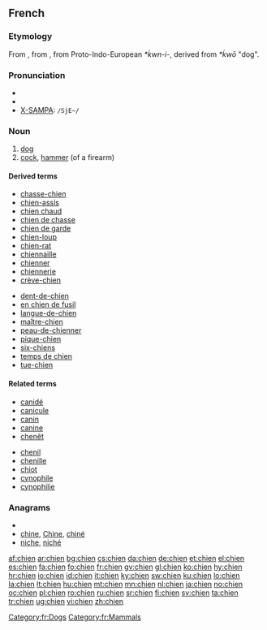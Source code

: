 {{also|chiên|chiến|chiền}}
==French==

===Etymology===
From {{etyl|fro|fr}}, from {{etyl|la|en}} {{term|canis|lang=la}}, from Proto-Indo-European ''*ḱwn-i-'', derived from ''*ḱwō'' "dog".

===Pronunciation===
* {{audio|Fr-chien.ogg|audio}}
* {{IPA|/ʃjɛ̃/|lang=fr}}
* [[w:X-SAMPA|X-SAMPA]]: <tt> /SjE~/</tt>
<!-- There is a French SAMPA, but it uses e~ for nasal vowels -->

===Noun===
{{fr-noun|m|s|chienne}}

# [[dog]]
# [[cock]], [[hammer]] (of a firearm)

====Derived terms====
{{top2}}
* [[chasse-chien]]
* [[chien-assis]]
* [[chien chaud]]
* [[chien de chasse]]
* [[chien de garde]]
* [[chien-loup]]
* [[chien-rat]]
* [[chiennaille]]
* [[chienner]]
* [[chiennerie]]
* [[crève-chien]]
{{mid2}}
* [[dent-de-chien]]
* [[en chien de fusil]]
* [[langue-de-chien]]
* [[maître-chien]]
* [[peau-de-chienner]]
* [[pique-chien]]
* [[six-chiens]]
* [[temps de chien]]
* [[tue-chien]]
{{bottom}}

====Related terms====
{{top2}}
* [[canidé]]
* [[canicule]]
* [[canin]]
* [[canine]]
* [[chenêt]]
{{mid2}}
* [[chenil]]
* [[chenille]]
* [[chiot]]
* [[cynophile]]
* [[cynophilie]]
{{bottom}}

===Anagrams===
* {{alphagram|cehin}}
* [[chine#French|chine]], [[Chine#French|Chine]], [[chiné#French|chiné]]
* [[niche#French|niche]], [[niché#French|niché]]


[[Category:fr:Dogs]]
[[Category:fr:Mammals]]

[[af:chien]]
[[ar:chien]]
[[bg:chien]]
[[cs:chien]]
[[da:chien]]
[[de:chien]]
[[et:chien]]
[[el:chien]]
[[es:chien]]
[[fa:chien]]
[[fo:chien]]
[[fr:chien]]
[[gv:chien]]
[[gl:chien]]
[[ko:chien]]
[[hy:chien]]
[[hr:chien]]
[[io:chien]]
[[id:chien]]
[[it:chien]]
[[ky:chien]]
[[sw:chien]]
[[ku:chien]]
[[lo:chien]]
[[la:chien]]
[[lt:chien]]
[[hu:chien]]
[[mt:chien]]
[[mn:chien]]
[[nl:chien]]
[[ja:chien]]
[[no:chien]]
[[oc:chien]]
[[pl:chien]]
[[ro:chien]]
[[ru:chien]]
[[sr:chien]]
[[fi:chien]]
[[sv:chien]]
[[ta:chien]]
[[tr:chien]]
[[ug:chien]]
[[vi:chien]]
[[zh:chien]]